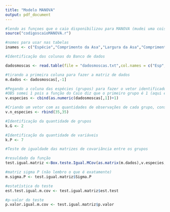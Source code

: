 ```yaml
---
title: "Modelo MANOVA"
output: pdf_document
---
```



```r
#lendo as funçoes que o caio disponibilizou para MANOVA (mudei uma coisa lá)
source("codigoscaioMANOVA.r")
```


```r
#nomes para usar nas tabelas
inames <- c("Espécie","Comprimento da Asa","Largura da Asa","Comprimento 3° palpo","Largura 3° palpo", "Comprimento 4° palpo", "Comprimento 12° segmento da antena", "Compimento 13° segmento da antena")

#Identificação das colunas do Banco de dados

dadosmoscas <- read.table(file = "dadosmoscas.txt",col.names = c("Esp","Comp_Asa","Larg_Asa","Comp_3_palpo","Larg_3_palpo", "Comp_4_palpo", "Comp_12_seg_ant", "Comp_13_seg_ant"))
```


```r
#tirando a primeira coluna para fazer a matriz de dados
m.dados <- dadosmoscas[,-1]

#Pegando a coluna das espécies (grupos) para fazer o vetor identificador de grupos
#OBS somei 1 pois a função do Caio diz que o primeiro grupo é 1 (aqui esta como 0) só pra não precisar mudar a função dele
v.especies <- cbind(as.numeric(dadosmoscas[,1])+1)

#Criando um vetor com as quantidades de observações de cada grupo, constam 35 de cada grupo
v.n_especies <- rbind(35,35)

#Identificação da quantidade de grupos
k.G <- 2

#Identificação da quantidade de variáveis
k.P <- 7
```



```r
#Teste de igualdade das matrizes de covariância entre os grupos

#resuldado da função
test.igual.matriz <-Box.teste.Igual.MCov(as.matrix(m.dados),v.especies,v.n_especies,k.G)

#matriz sigma P (não lembro o que é exatamente)
m.sigma.P <- test.igual.matriz$Sigma.P

#estatística do teste
est.test.igual.m.cov <- test.igual.matriz$est.test

#p-valor do teste
p.valor.igual.m.cov <- test.igual.matriz$p.valor

```

